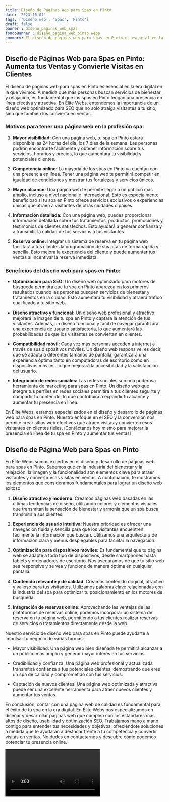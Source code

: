 ```yaml
---
title: Diseño de Páginas Web para Spas en Pinto
date: '2023-10-04'
tags: ['Diseño web', 'Spas', 'Pinto']
draft: false
banner : diseño_paginas_web_spas
fondoBanner : diseño_pagina_web_pinto.webp
summary: El diseño de páginas web para spas en Pinto es esencial en la era digital en la que vivimos. A medida que más personas buscan servicios de bienestar y relajación, es fundamental que los spas en Pinto tengan una presencia en línea efectiva y atractiva. En Élite Webs, entendemos la importancia de un diseño web optimizado para SEO que no solo atraiga visitantes a tu sitio, sino que también los convierta en ventas.
---
```


## Diseño de Páginas Web para Spas en Pinto: Aumenta tus Ventas y Convierte Visitas en Clientes

El diseño de páginas web para spas en Pinto es esencial en la era digital en la que vivimos. A medida que más personas buscan servicios de bienestar y relajación, es fundamental que los spas en Pinto tengan una presencia en línea efectiva y atractiva. En Élite Webs, entendemos la importancia de un diseño web optimizado para SEO que no solo atraiga visitantes a tu sitio, sino que también los convierta en ventas.

### Motivos para tener una página web en la profesión spa:

1. **Mayor visibilidad:** Con una página web, tu spa en Pinto estará disponible las 24 horas del día, los 7 días de la semana. Las personas podrán encontrarte fácilmente y obtener información sobre tus servicios, horarios y precios, lo que aumentará tu visibilidad y potenciales clientes.

2. **Competencia online:** La mayoría de los spas en Pinto ya cuentan con una presencia en línea. Tener una página web te permitirá competir en igualdad de condiciones y mostrar tus fortalezas y servicios únicos.

3. **Mayor alcance:** Una página web te permite llegar a un público más amplio, incluso a nivel nacional e internacional. Esto es especialmente beneficioso si tu spa en Pinto ofrece servicios exclusivos o experiencias únicas que atraen a visitantes de otras ciudades o países.

4. **Información detallada:** Con una página web, puedes proporcionar información detallada sobre tus tratamientos, productos, promociones y testimonios de clientes satisfechos. Esto ayudará a generar confianza y a transmitir la calidad de tus servicios a tus visitantes.

5. **Reserva online:** Integrar un sistema de reserva en tu página web facilitará a tus clientes la programación de sus citas de forma rápida y sencilla. Esto mejora la experiencia del cliente y puede aumentar tus ventas al incentivar la reserva inmediata.

### Beneficios del diseño web para spas en Pinto:

- **Optimización para SEO:** Un diseño web optimizado para motores de búsqueda permitirá que tu spa en Pinto aparezca en los primeros resultados cuando las personas busquen servicios de bienestar y tratamientos en la ciudad. Esto aumentará tu visibilidad y atraerá tráfico cualificado a tu sitio web.

- **Diseño atractivo y funcional:** Un diseño web profesional y atractivo mejorará la imagen de tu spa en Pinto y captará la atención de tus visitantes. Además, un diseño funcional y fácil de navegar garantizará una experiencia de usuario satisfactoria, lo que aumentará las probabilidades de que los visitantes se conviertan en clientes.

- **Compatibilidad móvil:** Cada vez más personas acceden a internet a través de sus dispositivos móviles. Un diseño web responsive, es decir, que se adapta a diferentes tamaños de pantalla, garantizará una experiencia óptima tanto en computadoras de escritorio como en dispositivos móviles, lo que mejorará la accesibilidad y la satisfacción del usuario.

- **Integración de redes sociales:** Las redes sociales son una poderosa herramienta de marketing para spas en Pinto. Un diseño web que integre tus perfiles en redes sociales permitirá a tus clientes seguirte y compartir tu contenido, lo que contribuirá a expandir tu alcance y aumentar tu presencia en línea.

En Élite Webs, estamos especializados en el diseño y desarrollo de páginas web para spas en Pinto. Nuestro enfoque en el SEO y la conversión nos permite crear sitios web efectivos que atraen visitas y convierten esos visitantes en clientes fieles. ¡Contáctanos hoy mismo para mejorar la presencia en línea de tu spa en Pinto y aumentar tus ventas!

<GifSeo />

<Cta />

## Diseño de Página Web para Spas en Pinto

En Élite Webs somos expertos en el diseño y desarrollo de páginas web para spas en Pinto. Sabemos que en la industria del bienestar y la relajación, la imagen y la funcionalidad son elementos clave para atraer visitantes y convertir esas visitas en ventas. A continuación, te mostramos los elementos que consideramos fundamentales para lograr un diseño web exitoso:

1. **Diseño atractivo y moderno**: Creamos páginas web basadas en las últimas tendencias de diseño, utilizando colores y elementos visuales que transmitan la sensación de bienestar y armonía que un spa busca transmitir a sus clientes.

2. **Experiencia de usuario intuitiva**: Nuestra prioridad es ofrecer una navegación fluida y sencilla para que los visitantes encuentren fácilmente la información que buscan. Utilizamos una arquitectura de información clara y menus desplegables para facilitar la navegación.

3. **Optimización para dispositivos móviles**: Es fundamental que tu página web se adapte a todo tipo de dispositivos, desde smartphones hasta tablets y ordenadores de escritorio. Nos aseguramos de que tu sitio web sea responsive y se vea y funcione de manera óptima en cualquier pantalla.

4. **Contenido relevante y de calidad**: Creamos contenido original, atractivo y valioso para tus visitantes. Utilizamos palabras clave relacionadas con la industria del spa para optimizar tu posicionamiento en los motores de búsqueda.

5. **Integración de reservas online**: Aprovechando las ventajas de las plataformas de reservas online, podemos incorporar un sistema de reserva en tu página web, permitiendo a tus clientes realizar reservas de servicios o tratamientos directamente desde la web.

Nuestro servicio de diseño web para spas en Pinto puede ayudarte a impulsar tu negocio de varias formas:

- Mayor visibilidad: Una página web bien diseñada te permitirá alcanzar a un público más amplio y generar mayor interés en tus servicios. 

- Credibilidad y confianza: Una página web profesional y actualizada transmitirá confianza a tus potenciales clientes, demostrando que eres un spa de calidad y comprometido con tus servicios.

- Captación de nuevos clientes: Una página web optimizada y atractiva puede ser una excelente herramienta para atraer nuevos clientes y aumentar tus ventas.

En conclusión, contar con una página web de calidad es fundamental para el éxito de tu spa en la era digital. En Élite Webs nos especializamos en diseñar y desarrollar páginas web que cumplen con los estándares más altos de diseño, usabilidad y optimización SEO. Trabajamos mano a mano contigo para entender tus necesidades y objetivos, ofreciéndote soluciones a medida que te ayudarán a destacar frente a tu competencia y convertir visitas en ventas. No dudes en contactarnos y descubre cómo podemos potenciar tu presencia online.

<Video />

<CtaBot job='Spas' city='Pinto'/>

<Gmaps query='Pinto+españa+maps' />